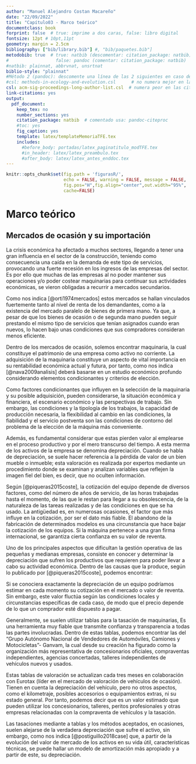 ```yaml
---
author: "Manuel Alejandro Costan Macareño"
date: "22/09/2022"
title: "Capítulo03 - Marco teórico"
documentclass: book
forprint: false  # true: imprime a dos caras, false: libro digital
fontsize: 12pt # 10pt,11pt
geometry: margin = 2.5cm 
bibliography: ["bib/library.bib"] #, "bib/paquetes.bib"]
metodobib: true  # true: natbib (descomentar: citation_package: natbib) 
#                  false: pandoc (comentar: citation_package: natbib)
#natbib: plainnat, abbrvnat, unsrtnat
biblio-style: "plainnat"
#Método 2 (pandoc): descomente una línea de las 2 siguientes en caso de usarlo
#csl: methods-in-ecology-and-evolution.csl      # no numera mejor en las citas
csl: acm-sig-proceedings-long-author-list.csl  # numera peor en las citas
link-citations: yes
output: 
  pdf_document:
    keep_tex: no
    number_sections: yes
    citation_package: natbib  # comentado usa: pandoc-citeproc
    #toc: yes
    fig_caption: yes
    template: latex/templateMemoriaTFE.tex
    includes:
      #before_body: portadas/latex_paginatitulo_modTFE.tex
      #in_header: latex/latex_preambulo.tex
      #after_body: latex/latex_antes_enddoc.tex
---
```




```r
knitr::opts_chunk$set(fig.path = 'figurasR/',
                      echo = FALSE, warning = FALSE, message = FALSE,
                      fig.pos="H",fig.align="center",out.width="95%",
                      cache=FALSE)

```


<!-- \setcounter{chapter}{2} -->
<!-- \setcounter{chapter}{2} escribir 2 para capítulo 3  -->
<!-- \pagenumbering{arabic} -->

\ifdefined\ifprincipal
\else
\setlength{\parindent}{1em}
\pagestyle{fancy}
\setcounter{tocdepth}{4}
\tableofcontents
<!-- \nocite{*} -->
\fi

\ifdefined\ifdoblecara
\fancyhead{}{}
\fancyhead[LE,RO]{\scriptsize\rightmark}
\fancyfoot[LO,RE]{\scriptsize\slshape \leftmark}
\fancyfoot[C]{}
\fancyfoot[LE,RO]{\footnotesize\thepage}
\else
\fancyhead{}{}
\fancyhead[RO]{\scriptsize\rightmark}
\fancyfoot[LO]{\scriptsize\slshape \leftmark}
\fancyfoot[C]{}
\fancyfoot[RO]{\footnotesize\thepage}
\fi
\renewcommand{\headrulewidth}{0.4pt}
\renewcommand{\footrulewidth}{0.4pt}


# Marco teórico

## Mercados de ocasión y su importación

La crisis económica ha afectado a muchos sectores, llegando a tener una gran influencia en el sector de la construcción, teniendo como consecuencia una caída en la demanda de este tipo de servicios, provocando una fuerte recesión en los ingresos de las empresas del sector. Es por ello que muchas de las empresas al no poder mantener sus operaciones y/o poder costear maquinarias para continuar sus actividades económicas, se vieron obligadas a recurrir a mercados secundarios.  

Como nos indica [@orti1974mercados] estos mercados se hallan vinculados fuertemente tanto al nivel de renta de los demandantes, como a la existencia del mercado paralelo de bienes de primera mano. Ya que, a pesar de que los bienes de ocasión o de segunda mano pueden seguir prestando el mismo tipo de servicios que tenían asignados cuando eran nuevos, lo hacen bajo unas condiciones que sus compradores consideran menos eficiente.  

Dentro de los mercados de ocasión, solemos encontrar maquinaria, la cual constituye el patrimonio de una empresa como activo no corriente. La adquisición de la maquinaria constituye un aspecto de vital importancia en su rentabilidad económica actual y futura, por tanto, como nos indica [@nava2009analisis] deberá basarse en un estudio económico profundo considerando elementos condicionantes y criterios de elección.  

Como factores condicionantes que influyen en la selección de la maquinaria y su posible adquisición, pueden considerarse, la situación económica y financiera, el escenario económico y las perspectivas de trabajo. Sin embargo, las condiciones y la tipología de los trabajos, la capacidad de producción necesaria, la flexibilidad al cambio en las condiciones, la fiabilidad y el servicio postventa son las condiciones de contorno del problema de la elección de la máquina más conveniente.  

Además, es fundamental considerar que estas pierden valor al emplearse en el proceso productivo y por el mero transcurso del tiempo. A esta merma de los activos de la empresa se denomina depreciación. Cuando se habla de depreciación, se suele hacer referencia a la pérdida de valor de un bien mueble o inmueble; esta valoración es realizada por expertos mediante un procedimiento donde se examinan y analizan variables que reflejen la imagen fiel del bien, es decir, que no oculten información.   

Según [@piqueras2015coste], la cotización del equipo depende de diversos factores, como del número de años de servicio, de las horas trabajadas hasta el momento, de las que le restan para llegar a su obsolescencia, de la naturaleza de las tareas realizadas y de las condiciones en que se ha usado. La antigüedad es, en numerosas ocasiones, el factor que más influye en la cotización, por ser el dato más fiable. El abandono de la fabricación de determinados modelos es una circunstancia que hace bajar la cotización de los equipos. Si la máquina pertenece a una gran firma internacional, se garantiza cierta confianza en su valor de reventa.  

Uno de los principales aspectos que dificultan la gestión operativa de las pequeñas y medianas empresas, consiste en conocer y determinar la depreciación que sufren los productivos que requieren para poder llevar a cabo su actividad económica. Dentro de las causas que la produce, según lo publicado por [@piqueras2015coste], podemos encontrar:   

\begin{enumerate}
  \item Depreciación material: Dentro de esta, podemos encontrar dos tipos, la depreciación funcional y la depreciación física. En la primera, la maquinaria pierde valor a medida que presta los servicios que le son propios, y con respecto a la segunda, la devaluación de los bienes de equipo se debe al transcurso del tiempo, a veces incluso más que si estuvieran trabajando con normalidad. Una adecuada política de mantenimiento reducirá o retrasará la desvalorización de las máquinas, pero nunca la eliminará.
  \item Depreciación por agotamiento, caducidad o siniestro: un siniestro deprecia de forma brusca el valor del equipo.  
  \item Depreciación por obsolescencia: Es la merma que sufre una máquina cuando, incluso siendo nueva, queda anticuada por no ser competitiva frente a otras. Una de las principales causas es la competencia entre fabricantes. Esta puede deberse a:
  \begin{itemize}
    \item Obsolescencia tecnológica: La innovación y los avances técnicos motivan la aparición continua de nuevas máquinas que cumplen la misma función de las existentes, pero con mayor eficiencia, menores costes, ofreciendo mayor seguridad, etc. Si el ahorro de costes es suficiente, a la empresa le convendrá renovar o cambiar el equipo anticuado antes de terminar su vida técnica.
    \item Obsolescencia por variaciones en la demanda: Una máquina excelente para un determinado nivel de producción, puede no ser rentable en otro nivel.
    \item Obsolescencia por alteración en la retribución de algún factor productivo: Ante consecuencias de la inflación como lo son las subidas del precio de la mano de obra o del precio del combustible, puede ser rentable aumentar la automatización o cambiar el tipo de máquina.
  \end{itemize}
\end{enumerate}

Si se conociera exactamente la depreciación de un equipo podríamos estimar en cada momento su cotización en el mercado o valor de reventa. Sin embargo, este valor fluctúa según las condiciones locales y circunstancias específicas de cada caso, de modo que el precio depende de lo que un comprador esté dispuesto a pagar.  

Generalmente, se suelen utilizar tablas para la tasación de maquinarias, Es una herramienta muy fiable que transmite confianza y transparencia a todas las partes involucradas. Dentro de estas tablas, podemos encontrar las del “Grupo Autónomo Nacional de Vendedores de Automóviles, Camiones y Motocicletas”- Ganvam, la cual desde su creación ha figurado como la organización más representativa de concesionarios oficiales, compraventas independientes, agencias concertadas, talleres independientes de vehículos nuevos y usados.   

Estas tablas de valoración se actualizan cada tres meses en colaboración con Eurotax (líder en el mercado de valoración de vehículos de ocasión). Tienen en cuenta la depreciación del vehículo, pero no otros aspectos, como el kilometraje, posibles accesorios o equipamientos extras, ni su estado general. Por tanto, podemos decir que es un valor estimado que pueden utilizar los concesionarios, talleres, peritos profesionales y otras empresas relacionadas con la compraventa de vehículos y la tasación.  

Las tasaciones mediante a tablas y los métodos aceptados, en ocasiones, suelen alejarse de la verdadera depreciación que sufre el activo, sin embargo, como nos indica [@postiguillo2018case] que, a partir de la evolución del valor de mercado de los activos en su vida útil, características técnicas, se puede hallar un modelo de amortización más apropiado y a partir de este, su depreciación.
